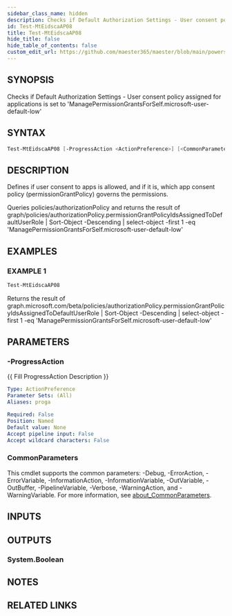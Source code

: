 ```yaml
---
sidebar_class_name: hidden
description: Checks if Default Authorization Settings - User consent policy assigned for applications is set to 'ManagePermissionGrantsForSelf.microsoft-user-default-low'
id: Test-MtEidscaAP08
title: Test-MtEidscaAP08
hide_title: false
hide_table_of_contents: false
custom_edit_url: https://github.com/maester365/maester/blob/main/powershell/public/Test-MtEidscaAP08.ps1
---
```


## SYNOPSIS

Checks if Default Authorization Settings - User consent policy assigned for applications is set to 'ManagePermissionGrantsForSelf.microsoft-user-default-low'

## SYNTAX

```powershell
Test-MtEidscaAP08 [-ProgressAction <ActionPreference>] [<CommonParameters>]
```

## DESCRIPTION

Defines if user consent to apps is allowed, and if it is, which app consent policy (permissionGrantPolicy) governs the permissions.

Queries policies/authorizationPolicy
and returns the result of
 graph/policies/authorizationPolicy.permissionGrantPolicyIdsAssignedToDefaultUserRole | Sort-Object -Descending | select-object -first 1 -eq 'ManagePermissionGrantsForSelf.microsoft-user-default-low'

## EXAMPLES

### EXAMPLE 1

```powershell
Test-MtEidscaAP08
```

Returns the result of graph.microsoft.com/beta/policies/authorizationPolicy.permissionGrantPolicyIdsAssignedToDefaultUserRole | Sort-Object -Descending | select-object -first 1 -eq 'ManagePermissionGrantsForSelf.microsoft-user-default-low'

## PARAMETERS

### -ProgressAction

\{\{ Fill ProgressAction Description \}\}

```yaml
Type: ActionPreference
Parameter Sets: (All)
Aliases: proga

Required: False
Position: Named
Default value: None
Accept pipeline input: False
Accept wildcard characters: False
```

### CommonParameters

This cmdlet supports the common parameters: -Debug, -ErrorAction, -ErrorVariable, -InformationAction, -InformationVariable, -OutVariable, -OutBuffer, -PipelineVariable, -Verbose, -WarningAction, and -WarningVariable. For more information, see [about_CommonParameters](http://go.microsoft.com/fwlink/?LinkID=113216).

## INPUTS

## OUTPUTS

### System.Boolean

## NOTES

## RELATED LINKS
